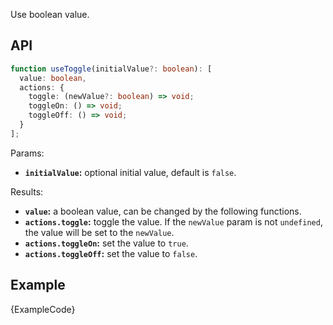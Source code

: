 
Use boolean value.

## API

```ts
function useToggle(initialValue?: boolean): [
  value: boolean,
  actions: {
    toggle: (newValue?: boolean) => void;
    toggleOn: () => void;
    toggleOff: () => void;
  }
];
```

Params:

- **`initialValue`:** optional initial value, default is `false`.

Results:

- **`value`:** a boolean value, can be changed by the following functions.
- **`actions.toggle`:** toggle the value. If the `newValue` param is not `undefined`, the value will be set to the `newValue`.
- **`actions.toggleOn`:** set the value to `true`.
- **`actions.toggleOff`:** set the value to `false`.

## Example

<ExampleBlock>
  <Example />
</ExampleBlock>
<CodeBlock language="tsx">{ExampleCode}</CodeBlock>
